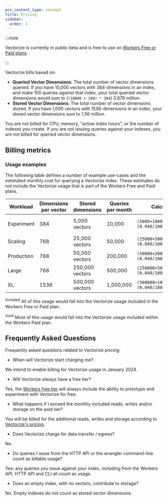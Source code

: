 ```yaml
---
pcx_content_type: concept
title: Pricing
sidebar:
  order: 1
---
```



:::note

Vectorize is currently in public beta and is free to use on [Workers Free or Paid plans](/workers/platform/pricing/#workers).

:::

Vectorize bills based on:

- **Queried Vector Dimensions**: The total number of vector dimensions queried. If you have 10,000 vectors with 384-dimensions in an index, and make 100 queries against that index, your total queried vector dimensions would sum to (`(10000 + 100) * 384`) 3.878 million.
- **Stored Vector Dimensions**: The total number of vector dimensions stored. If you have 1,000 vectors with 1536-dimensions in an index, your stored vector dimensions sum to 1.56 million.

You are not billed for CPU, memory, "active index hours", or the number of indexes you create. If you are not issuing queries against your indexes, you are not billed for queried vector dimensions.

## Billing metrics

<Render file="vectorize-pricing" product="workers" />

### Usage examples

The following table defines a number of example use-cases and the estimated monthly cost for querying a Vectorize index. These estimates do not include the Vectorize usage that is part of the Workers Free and Paid plans.

| Workload   | Dimensions per vector | Stored dimensions | Queries per month | Calculation                             | Estimated total                |
| ---------- | --------------------- | ----------------- | ----------------- | --------------------------------------- | ------------------------------ |
| Experiment | 384                   | 5,000 vectors     | 10,000            | `(5000+10000)*384*(0.040/1000000)`      | $0.24 / mo <sup>included</sup> |
| Scaling    | 768                   | 25,000 vectors    | 50,000            | `(25000+50000)*768*(0.040/1000000)`     | $2.31 / mo <sup>partial</sup>  |
| Production | 768                   | 50,000 vectors    | 200,000           | `(50000+200000)*768*(0.040/1000000)`    | $7.68 / mo                     |
| Large      | 768                   | 250,000 vectors   | 500,000           | `(250000+500000)*768*(0.040/1000000)`   | $23.04 / mo                    |
| XL         | 1536                  | 500,000 vectors   | 1,000,000         | `(500000+1000000)*1536*(0.040/1000000)` | $92.16 / mo                    |

<sup>included</sup> All of this usage would fall into the Vectorize usage
included in the Workers Free or Paid plan.

<sup>most</sup> Most of this usage would fall into the Vectorize usage included
within the Workers Paid plan.

## Frequently Asked Questions

Frequently asked questions related to Vectorize pricing:

- When will Vectorize start charging me?

We intend to enable billing for Vectorize usage in January 2024.

- Will Vectorize always have a free tier?

Yes, the [Workers free tier](/workers/platform/pricing/#workers) will always include the ability to prototype and experiment with Vectorize for free.

- What happens if I exceed the monthly included reads, writes and/or storage on the paid tier?

You will be billed for the additional reads, writes and storage according to [Vectorize's pricing](#billing-metrics).

- Does Vectorize charge for data transfer / egress?

No.

- Do queries I issue from the HTTP API or the wrangler command-line count as billable usage?

Yes: any queries you issue against your index, including from the Workers API, HTTP API and CLI all count as usage.

- Does an empty index, with no vectors, contribute to storage?

No. Empty indexes do not count as stored vector dimensions.
